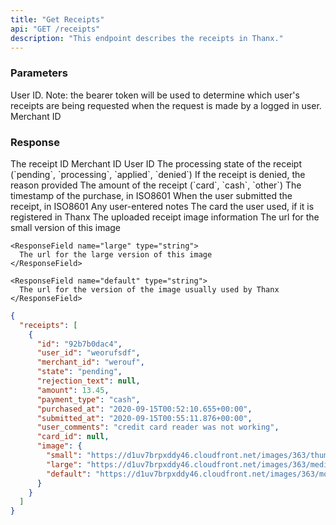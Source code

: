 ```yaml
---
title: "Get Receipts"
api: "GET /receipts"
description: "This endpoint describes the receipts in Thanx."
---
```


### Parameters

<ParamField body="user_id" type="string">
  User ID. Note: the bearer token will be used to determine which user's
  receipts are being requested when the request is made by a logged in user.
</ParamField>

<ParamField body="merchant_id" type="string">
  Merchant ID
</ParamField>

### Response

<ResponseField name="id" type="string">
  The receipt ID
</ResponseField>

<ResponseField name="merchant_id" type="string">
  Merchant ID
</ResponseField>

<ResponseField name="user_id" type="string">
  User ID
</ResponseField>

<ResponseField name="state" type="enum">
  The processing state of the receipt (`pending`, `processing`, `applied`,
  `denied`)
</ResponseField>

<ResponseField name="rejection_text" type="string">
  If the receipt is denied, the reason provided
</ResponseField>

<ResponseField name="amount" type="decimal">
  The amount of the receipt
</ResponseField>

<ResponseField name="payment_type" type="enum">
  (`card`, `cash`, `other`)
</ResponseField>

<ResponseField name="purchased_at" type="string">
  The timestamp of the purchase, in ISO8601
</ResponseField>

<ResponseField name="submitted_at" type="string">
  When the user submitted the receipt, in ISO8601
</ResponseField>

<ResponseField name="user_comments" type="string">
  Any user-entered notes
</ResponseField>

<ResponseField name="card_id" type="string">
  The card the user used, if it is registered in Thanx
</ResponseField>

<ResponseField name="image" type="hash">
  The uploaded receipt image information

  <Expandable title="image">
    <ResponseField name="small" type="string">
      The url for the small version of this image
    </ResponseField>

    <ResponseField name="large" type="string">
      The url for the large version of this image
    </ResponseField>

    <ResponseField name="default" type="string">
      The url for the version of the image usually used by Thanx
    </ResponseField>
  </Expandable>
</ResponseField>

<ResponseExample>

```json
{
  "receipts": [
    {
      "id": "92b7b0dac4",
      "user_id": "weorufsdf",
      "merchant_id": "werouf",
      "state": "pending",
      "rejection_text": null,
      "amount": 13.45,
      "payment_type": "cash",
      "purchased_at": "2020-09-15T00:52:10.655+00:00",
      "submitted_at": "2020-09-15T00:55:11.876+00:00",
      "user_comments": "credit card reader was not working",
      "card_id": null,
      "image": {
        "small": "https://d1uv7brpxddy46.cloudfront.net/images/363/thumbnail/thumbnail-612c5e1821440637c0137be46d141e07.jpg?1604507010",
        "large": "https://d1uv7brpxddy46.cloudfront.net/images/363/medium/medium-612c5e1821440637c0137be46d141e07.jpg?1604507010",
        "default": "https://d1uv7brpxddy46.cloudfront.net/images/363/mobile/mobile-612c5e1821440637c0137be46d141e07.jpg?1604507010"
      }
    }
  ]
}
```

</ResponseExample>
